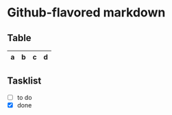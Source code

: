 
<Meta title="Example/GFM" />

# Github-flavored markdown

## Table

| a   | b   |   c |  d  |
| --- | :-- | --: | :-: |

## Tasklist

- [ ] to do
- [x] done
